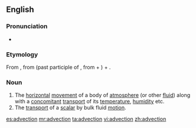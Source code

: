 ==English==
===Pronunciation===
* {{IPA|/ædvɛkʃən/}}
===Etymology===
From {{etyl|la}} {{term|advectio|advectio|act of bringing|lang=la}}, from {{term|advectus|lang=la}} (past participle of {{term|advehere|advehere|to carry to|lang=la}}, from {{term|ad-}} + {{term|vehere|vehere|to convey|lang=la}}) + {{term|-io}}.
===Noun===
{{wikipedia}}
{{en-noun|-}}

# The [[horizontal]] [[movement]] of a body of [[atmosphere]] (or other [[fluid]]) along with a [[concomitant]] [[transport]] of its [[temperature]], [[humidity]] etc.
# The [[transport]] of a [[scalar]] by bulk fluid [[motion]].

[[es:advection]]
[[mr:advection]]
[[ta:advection]]
[[vi:advection]]
[[zh:advection]]